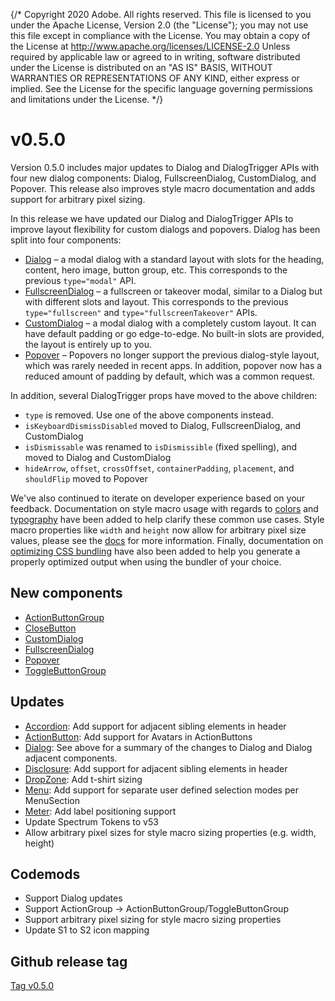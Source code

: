 {/* Copyright 2020 Adobe. All rights reserved.
This file is licensed to you under the Apache License, Version 2.0 (the "License");
you may not use this file except in compliance with the License. You may obtain a copy
of the License at http://www.apache.org/licenses/LICENSE-2.0
Unless required by applicable law or agreed to in writing, software distributed under
the License is distributed on an "AS IS" BASIS, WITHOUT WARRANTIES OR REPRESENTATIONS
OF ANY KIND, either express or implied. See the License for the specific language
governing permissions and limitations under the License. */}




# v0.5.0
<Time date={date} />

Version 0.5.0 includes major updates to Dialog and DialogTrigger APIs with four new dialog components: Dialog, FullscreenDialog, CustomDialog, and Popover. This release also improves style macro documentation and adds support for arbitrary pixel sizing.

In this release we have updated our Dialog and DialogTrigger APIs to improve layout flexibility for custom dialogs and popovers. Dialog has been split into four components:

* [Dialog](../Dialog.html) – a modal dialog with a standard layout with slots for the heading, content, hero image, button group, etc. This corresponds to the previous `type="modal"` API.
* [FullscreenDialog](../FullscreenDialog.html) – a fullscreen or takeover modal, similar to a Dialog but with different slots and layout. This corresponds to the previous `type="fullscreen"` and `type="fullscreenTakeover"` APIs.
* [CustomDialog](../Dialog.html#custom-dialog) – a modal dialog with a completely custom layout. It can have default padding or go edge-to-edge. No built-in slots are provided, the layout is entirely up to you.
* [Popover](../Popover.html) – Popovers no longer support the previous dialog-style layout, which was rarely needed in recent apps. In addition, popover now has a reduced amount of padding by default, which was a common request.

In addition, several DialogTrigger props have moved to the above children:

* `type` is removed. Use one of the above components instead.
* `isKeyboardDismissDisabled` moved to Dialog, FullscreenDialog, and CustomDialog
* `isDismissable` was renamed to `isDismissible` (fixed spelling), and moved to Dialog and CustomDialog
* `hideArrow`, `offset`, `crossOffset`, `containerPadding`, `placement`, and `shouldFlip` moved to Popover

We've also continued to iterate on developer experience based on your feedback. Documentation on style macro usage with regards to
[colors](?path=/docs/style-macro--docs#colors) and [typography](?path=/docs/style-macro--docs#typography) have been added to help clarify
these common use cases. Style macro properties like `width` and `height` now allow for arbitrary pixel size values, please see the [docs](?path=/docs/style-macro--docs#sizing)
for more information. Finally, documentation on [optimizing CSS bundling](?path=/docs/style-macro--docs#css-optimization) have also been
added to help you generate a properly optimized output when using the bundler of your choice.

## New components

* [ActionButtonGroup](../ActionButtonGroup.html)
* [CloseButton](../Dialog.html#custom-dialog)
* [CustomDialog](../Dialog.html#custom-dialog)
* [FullscreenDialog](../FullscreenDialog.html)
* [Popover](../Popover.html)
* [ToggleButtonGroup](../ToggleButtonGroup.html)

## Updates

* [Accordion](../Accordion.html): Add support for adjacent sibling elements in header
* [ActionButton](../ActionButton.html): Add support for Avatars in ActionButtons
* [Dialog](../Dialog.html): See above for a summary of the changes to Dialog and Dialog adjacent components.
* [Disclosure](../Disclosure.html): Add support for adjacent sibling elements in header
* [DropZone](../DropZone.html): Add t-shirt sizing
* [Menu](../Menu.html): Add support for separate user defined selection modes per MenuSection
* [Meter](../Meter.html): Add label positioning support
* Update Spectrum Tokens to v53
* Allow arbitrary pixel sizes for style macro sizing properties (e.g. width, height)

## Codemods

* Support Dialog updates
* Support ActionGroup -> ActionButtonGroup/ToggleButtonGroup
* Support arbitrary pixel sizing for style macro sizing properties
* Update S1 to S2 icon mapping

## Github release tag

[Tag v0.5.0](https://github.com/adobe/react-spectrum/releases/tag/%40react-spectrum%2Fs2%400.5.0)
